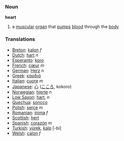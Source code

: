 === Noun ===

'''heart'''

#a [[muscular]] [[organ]] that [[pump]]s [[blood]] through the [[body]]

=== Translations ===
*[[Breton]]: [[kalon]] ''f''
*[[Dutch]]: [[hart]] ''n''
*[[Esperanto]]: [[koro]]
*[[French]]: [[cœur]] ''m''
*[[German]]: [[Herz]] ''n''
*[[Greek]]: [[καρδιά]]
*[[Italian]]: [[cuore]] ''m''
*[[Japanese]]: [[心]] ([[こころ]], kokoro)
*[[Norwegian]]: [[hjerte]] ''n''
*[[Low Saxon]]: [[hart]], ''n''
*[[Quechua]]: [[soncco]]
*[[Polish]]: [[serce]] ''m''
*[[Romanian]]: [[inima]] ''f''
*[[Scottish]]: [[hert]]
*[[Spanish]]: [[corazón]] ''m''
*[[Turkish]]: [[yürek]], [[kalp]] [-bi]
*[[Welsh]]: [[calon]] ''f''